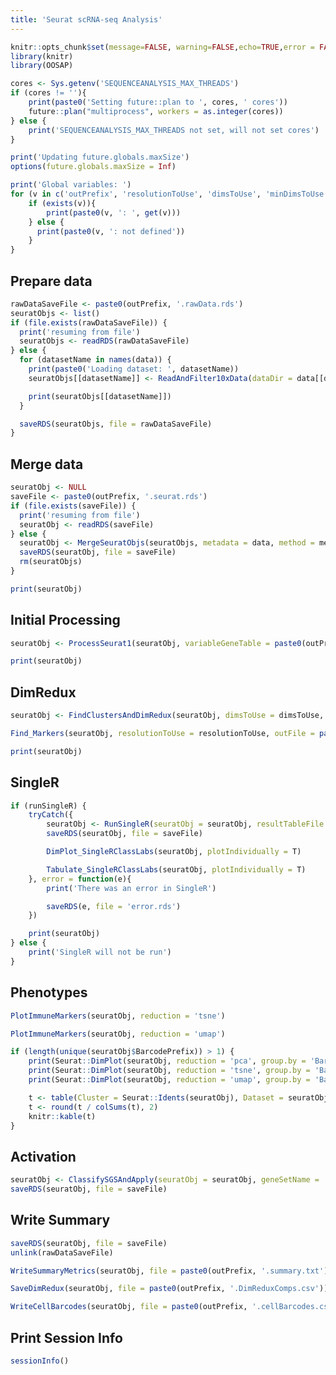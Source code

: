 ```yaml
---
title: 'Seurat scRNA-seq Analysis'
---
```


```r

knitr::opts_chunk$set(message=FALSE, warning=FALSE,echo=TRUE,error = FALSE)
library(knitr)
library(OOSAP)

cores <- Sys.getenv('SEQUENCEANALYSIS_MAX_THREADS')
if (cores != ''){
    print(paste0('Setting future::plan to ', cores, ' cores'))
    future::plan("multiprocess", workers = as.integer(cores))
} else {
    print('SEQUENCEANALYSIS_MAX_THREADS not set, will not set cores')
}

print('Updating future.globals.maxSize')
options(future.globals.maxSize = Inf)

print('Global variables: ')
for (v in c('outPrefix', 'resolutionToUse', 'dimsToUse', 'minDimsToUse', 'doCellFilter', 'doCellCycle', 'useSCTransform', 'runSingleR', 'mergeMethod')){
    if (exists(v)){
        print(paste0(v, ': ', get(v)))
    } else {
      print(paste0(v, ': not defined'))
    }
}

```

## Prepare data

```r

rawDataSaveFile <- paste0(outPrefix, '.rawData.rds')
seuratObjs <- list()
if (file.exists(rawDataSaveFile)) {
  print('resuming from file')
  seuratObjs <- readRDS(rawDataSaveFile)
} else {
  for (datasetName in names(data)) {
    print(paste0('Loading dataset: ', datasetName))
    seuratObjs[[datasetName]] <- ReadAndFilter10xData(dataDir = data[[datasetName]], datasetName = datasetName)

    print(seuratObjs[[datasetName]])
  }

  saveRDS(seuratObjs, file = rawDataSaveFile)
}

```

## Merge data

```r

seuratObj <- NULL
saveFile <- paste0(outPrefix, '.seurat.rds')
if (file.exists(saveFile)) {
  print('resuming from file')
  seuratObj <- readRDS(saveFile)
} else {
  seuratObj <- MergeSeuratObjs(seuratObjs, metadata = data, method = mergeMethod)
  saveRDS(seuratObj, file = saveFile)
  rm(seuratObjs)
}

print(seuratObj)

```

## Initial Processing

```r

seuratObj <- ProcessSeurat1(seuratObj, variableGeneTable = paste0(outPrefix, '.variableGenes.txt'), doCellFilter = doCellFilter, doCellCycle = doCellCycle, useSCTransform = useSCTransform, saveFile = saveFile)

print(seuratObj)

```

## DimRedux

```r

seuratObj <- FindClustersAndDimRedux(seuratObj, dimsToUse = dimsToUse, minDimsToUse = minDimsToUse, saveFile = saveFile)

Find_Markers(seuratObj, resolutionToUse = resolutionToUse, outFile = paste0(outPrefix, '.markers.txt'), saveFileMarkers = paste0(outPrefix, '.markers.rds'))

print(seuratObj)

```

## SingleR

```r

if (runSingleR) {
    tryCatch({
        seuratObj <- RunSingleR(seuratObj = seuratObj, resultTableFile = paste0(outPrefix, '.singleR.txt'))
        saveRDS(seuratObj, file = saveFile)

        DimPlot_SingleRClassLabs(seuratObj, plotIndividually = T)

        Tabulate_SingleRClassLabs(seuratObj, plotIndividually = T)
    }, error = function(e){
        print('There was an error in SingleR')

        saveRDS(e, file = 'error.rds')
    })

    print(seuratObj)
} else {
    print('SingleR will not be run')
}

```

## Phenotypes

```r

PlotImmuneMarkers(seuratObj, reduction = 'tsne')

PlotImmuneMarkers(seuratObj, reduction = 'umap')

if (length(unique(seuratObj$BarcodePrefix)) > 1) {
    print(Seurat::DimPlot(seuratObj, reduction = 'pca', group.by = 'BarcodePrefix', label = T))
    print(Seurat::DimPlot(seuratObj, reduction = 'tsne', group.by = 'BarcodePrefix', label = T))
    print(Seurat::DimPlot(seuratObj, reduction = 'umap', group.by = 'BarcodePrefix', label = T))

    t <- table(Cluster = Seurat::Idents(seuratObj), Dataset = seuratObj$BarcodePrefix)
    t <- round(t / colSums(t), 2)
    knitr::kable(t)
}

```

## Activation

```r

seuratObj <- ClassifySGSAndApply(seuratObj = seuratObj, geneSetName = 'HighlyActivated', geneList = OOSAP::Phenotyping_GeneList()$HighlyActivated, positivityThreshold = 0.5, saveFilePath = paste0(outPrefix, '.ha.txt'))
saveRDS(seuratObj, file = saveFile)

```

## Write Summary

```r

saveRDS(seuratObj, file = saveFile)
unlink(rawDataSaveFile)

WriteSummaryMetrics(seuratObj, file = paste0(outPrefix, '.summary.txt'))

SaveDimRedux(seuratObj, file = paste0(outPrefix, '.DimReduxComps.csv'))

WriteCellBarcodes(seuratObj, file = paste0(outPrefix, '.cellBarcodes.csv'))

```

## Print Session Info

```r

sessionInfo()

```

